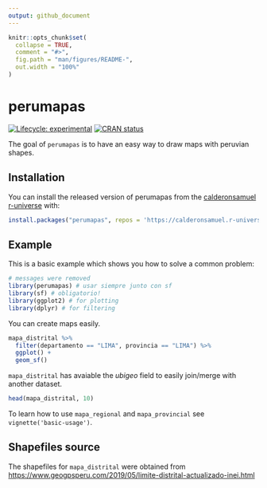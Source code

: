 ```yaml
---
output: github_document
---
```


<!-- README.md is generated from README.Rmd. Please edit that file -->

```r
knitr::opts_chunk$set(
  collapse = TRUE,
  comment = "#>",
  fig.path = "man/figures/README-",
  out.width = "100%"
)
```

# perumapas

<!-- badges: start -->
[![Lifecycle: experimental](https://img.shields.io/badge/lifecycle-experimental-orange.svg)](https://lifecycle.r-lib.org/articles/stages.html#experimental)
[![CRAN status](https://www.r-pkg.org/badges/version/perumapas)](https://CRAN.R-project.org/package=perumapas)
<!-- badges: end -->

The goal of `perumapas` is to have an easy way to draw maps with peruvian shapes.

## Installation

You can install the released version of perumapas from the [calderonsamuel r-universe](https://calderonsamuel.r-universe.dev/) with:

``` r
install.packages("perumapas", repos = 'https://calderonsamuel.r-universe.dev')
```

## Example

This is a basic example which shows you how to solve a common problem:

```r
# messages were removed
library(perumapas) # usar siempre junto con sf
library(sf) # obligatorio!
library(ggplot2) # for plotting
library(dplyr) # for filtering
```

You can create maps easily.


```r
mapa_distrital %>% 
  filter(departamento == "LIMA", provincia == "LIMA") %>% 
  ggplot() +
  geom_sf()
```

`mapa_distrital` has avaiable the *ubigeo* field to easily join/merge with another dataset.

```r
head(mapa_distrital, 10)
```

To learn how to use `mapa_regional` and `mapa_provincial` see `vignette('basic-usage')`.

## Shapefiles source

The shapefiles for `mapa_distrital` were obtained from <https://www.geogpsperu.com/2019/05/limite-distrital-actualizado-inei.html>
